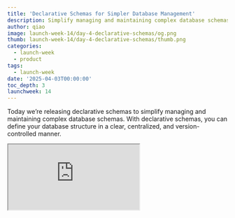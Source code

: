 ```yaml
---
title: 'Declarative Schemas for Simpler Database Management'
description: Simplify managing and maintaining complex database schemas
author: qiao
image: launch-week-14/day-4-declarative-schemas/og.png
thumb: launch-week-14/day-4-declarative-schemas/thumb.png
categories:
  - launch-week
  - product
tags:
  - launch-week
date: '2025-04-03T00:00:00'
toc_depth: 3
launchweek: 14
---
```


Today we’re releasing declarative schemas to simplify managing and maintaining complex database schemas. With declarative schemas, you can define your database structure in a clear, centralized, and version-controlled manner.

<div className="video-container mb-8">
  <iframe
    className="w-full"
    src="https://www.youtube-nocookie.com/embed/ts7HEeCuVH0"
    title="Declarative Schemas for Simpler Database Management"
    allow="accelerometer; autoplay; clipboard-write; encrypted-media; fullscreen; gyroscope; picture-in-picture; web-share"
    allowfullscreen
  />
</div>

## What are declarative schemas?

Declarative schemas store the final desired state of the database in `.sql` files that can be saved and versioned alongside a project. For example, here is the declarative schema for a classic `products` table:

```sql
create table "products" (
  id         bigint generated by default as identity,
  name       text not null,
  category   text,
  price      numeric(10, 2) not null,
  created_at timestamptz default now()
);

alter table "products"
enable row level security;
```

Declarative schemas offer numerous benefits over making changes to your database schema directly:

- **Single pane of glass**. Maintain your entire database schema in one place, reducing redundancy and potential errors.
- **Versioned migrations**. Automatically generate migration files, ensuring consistent schema updated across environments. Store your declarative schema files alongside your project files in your version control system.
- **Concise code reviews**. Easily review changes to tables, views, and functions without manually repeating complex migration scripts.

## Declarative schemas vs migrations

It's best practice to use [Migrations](https://supabase.com/docs/guides/deployment/database-migrations) to track and apply changes to databases. Every time you make a change, you create a new file with all the changes, keeping changes versioned and reproducible.

However, as the complexity of a database schemas grows, it becomes increasingly difficult to develop using versioned migrations as there isn't a single place to see the entire database schema.

For example, at Supabase we have a complex and frequently-updated `projects` table. Here's partially what it looks like with RLS enabled:

```sql
create table private.projects (
  id              bigint    not null,
  name            text      not null,
  organization_id bigint    not null,
  inserted_at     timestamp not null,
  updated_at      timestamp not null
);

alter table private.projects
enable row level security;

create policy projects_insert
  on private.projects
  for insert
  to authenticated
with check auth.can_write(project_id);

create policy projects_select
  on private.projects
  for select
  to authenticated
using auth.can_read(project_id);

-- Users can only view the projects that they have access to
create view public.projects as select
  projects.id,
  projects.name,
  projects.organization_id,
  projects.inserted_at,
  projects.updated_at
from private.projects
where auth.can_read(projects.id);
```

The `projects` table is created in a private schema, with a public view exposed for reads. Attribute-based access control (ABAC) is implemented on top of RLS policies to ensure queries only return projects that the user has access to.

Since Postgres views are not updatable by default, we have defined trigger functions to cascade writes to the underlying table when a Supabase user creates a new project. This makes development easier because the `projects` view can be inserted with regular PostgREST calls while invoking the appropriate RLS policies on the underlying table.

```sql
-- Triggers to update views from PostgREST: select('projects').insert({ ... })
create function public.public_projects_on_insert() returns trigger
as $$
begin
  insert into private.projects(
    name,
    organization_id,
    inserted_at,
    updated_at
  ) values (
    NEW.name,
    NEW.organization_id,
    coalesce(NEW.inserted_at, now()),
    coalesce(NEW.updated_at, now())
  ) returning * into NEW;
  return NEW;
end
$$ language plpgsql;

create trigger public_projects_on_insert
  instead of insert
  on public.projects
  for each row
execute function public.public_projects_on_insert();
```

This complexity slows down development velocity, as changes to the table might break other views or functions. Back in early 2022, a simple change to add a new column involved the following steps.

1. Find the latest schema for `projects` table in our migration files or by querying our database.
2. Write the `alter table` statement in a new migration file.
3. Copy and update the `projects` view definition to include the new column.
4. Copy and update the trigger function definition to include the new column.
5. Add new pgTAP tests and verify that existing tests pass.
6. Submit the new migration file for review, which would be at least a few hundred lines.

This process is tedious and it's frustrating to have multiple engineers working on the `projects` table concurrently. Merging PRs would result in a merge conflict that must be resolved by repeating steps 1-5.

## Using declarative schemas in production

Adopting declarative schemas gave our engineers a single pane of glass when updating database schemas. Instead of manually duplicating affected postgres entities in a migration file, we only need to change the schema definition in one place.

We then use a schema diff tool, like [migra](https://github.com/djrobstep/migra), to figure out the necessary updates to views and functions when generating the migration file.

For example, adding a new `metadata` column to the `projects` table now becomes a single line diff.

```diff
--- a/supabase/schemas/projects.sql
+++ b/supabase/schemas/projects.sql
@@ -2,6 +2,7 @@ create table private.projects (
   id              bigint    not null,
   name            text      not null,
   organization_id bigint    not null,
+  metadata        jsonb,
   inserted_at     timestamp not null,
   updated_at      timestamp not null
 );
```

The same process also applies to views, database functions, RLS policies, role grants, custom types, and constraints. While manual reviews are still required on the generated migration file, it has cut down our development from hours to minutes. It's also much easier to rebase on merge conflicts introduced by other PRs.

## Get started with declarative schemas

Declarative schemas are available today on Supabase.

- [Read the documentation](https://supabase.com/docs/guides/local-development/declarative-database-schemas) to learn how to manage your database schemas in one place and generate versioned migrations.
- [Sign up for Supabase](https://supabase.com/dashboard/sign-up) and get started today.

We added the same set of tools that we used internally for the last 2 years to [Supabase CLI](https://supabase.com/docs/guides/local-development/cli/getting-started). Whether you are just getting started with migrations or already fed up with managing hundreds of migration files, give declarative schemas a try as it will likely simplify your development process.

Check out our blog post on [Postgres Language Server](https://supabase.com/blog/postgres-language-server) for better tooling and IDE integration when developing with declarative schemas.
